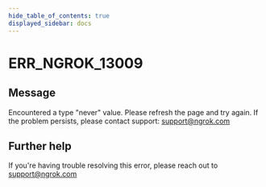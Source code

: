 ```yaml
---
hide_table_of_contents: true
displayed_sidebar: docs
---
```



# ERR_NGROK_13009

## Message

Encountered a type "never" value. Please refresh the page and try again. If the problem persists, please contact support: support@ngrok.com

<ErrorDetails error="err_ngrok_13009" />

## Further help

If you're having trouble resolving this error, please reach out to [support@ngrok.com](mailto:support@ngrok.com?subject=Help%20with%20ERR_NGROK_13009)
